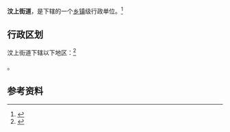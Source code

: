 {{中国乡级行政区|37/08/30/002/000}}

'''汶上街道'''，是{{PRC admin/fullname|37/08/30/002/000|3}}下辖的一个[[乡镇|乡镇]]级行政单位。<ref>{{PRC admin/ref sgc|{{PRC admin/parent|37/08/30/002/000}}}}</ref>

== 行政区划 ==

汶上街道下辖以下地区：<ref>{{PRC admin/ref sgc|37/08/30/002/000}}</ref>

{{PRC admin/children|37/08/30/002/000}}。

== 参考资料 ==

{{reflist}}

{{行政区划小作品}}
{{PRC admin/navcat|37/08/30/002/000}}